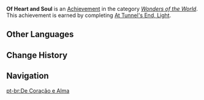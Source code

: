 {{Achievement Infobox
|id           = 84066
|order id     = 5045
|category     = Wonders of the World
|description  = Complete "[[Perilous Trail]]."
|requirements = Complete ''[[At Tunnel's End, Light]].''
|primogems    = 10
|tracking     = 
|hidden       = 1
|quest        = Perilous Trail
|type         = Quest
}}
'''Of Heart and Soul''' is an [[Achievement]] in the category ''[[Wonders of the World]]''. This achievement is earned by completing [[At Tunnel's End, Light]].
<!--
==Trivia==

==Video Guides==
{{EVT
|video1   = 
|caption1 = 
}}
-->
==Other Languages==
{{Other Languages
|en      = Of Heart and Soul
|zhs     = 以魂证心
|zhs_rm  = Yǐ Hún Zhèng Xīn
|zht     = 以魂證心
|zht_rm  = Yǐ Hún Zhèng Xīn
|zh_tl   = Proving the Heart With the Soul
|ja      = 心魂の証
|ja_rm   = Shinkou no Akashi{{Assumed}}
|ja_tl   = Mark of Heart and Soul
|ko      = 영혼으로 증명된 마음
|ko_rm   = Yeonghoneuro Jeungmyeongdoen Maeum
|ko_tl   = Proved Heart With the Soul
|es      = Firmeza en el alma, corazón en calma
|es_tl   = Firmness in the Soul, Calm Heart
|fr      = De cœur et d'âme
|fr_tl   = Of Heart and Soul
|ru      = Стойкость духа, спокойствие сердца
|ru_tl   = Firmness of Soul, Calmness of Heart
|th      = หัวใจและจิตวิญญาณ
|th_rm   = 
|th_tl   = 
|vi      = Linh Hồn Chứng Nhận
|vi_tl   = 
|de      = Mit Herz und Seele
|de_tl   = With Heart and Soul
|id      = Sepenuh Hati dan Jiwa
|id_tl   = Wholeheartedly
|id_note = An Indonesian idiom
|pt      = De Coração e Alma
|pt_tl   = 
|tr      = Kalp ve Ruh
|tr_tl   = 
|it      = Del cuore e dell'anima
|it_tl   = 
}}

==Change History==
{{Change History|2.7}}
<!--
==References==
{{Reflist}}
-->
==Navigation==
{{Achievement Navbox|Wonders of the World|Quest}}

[[pt-br:De Coração e Alma]]
